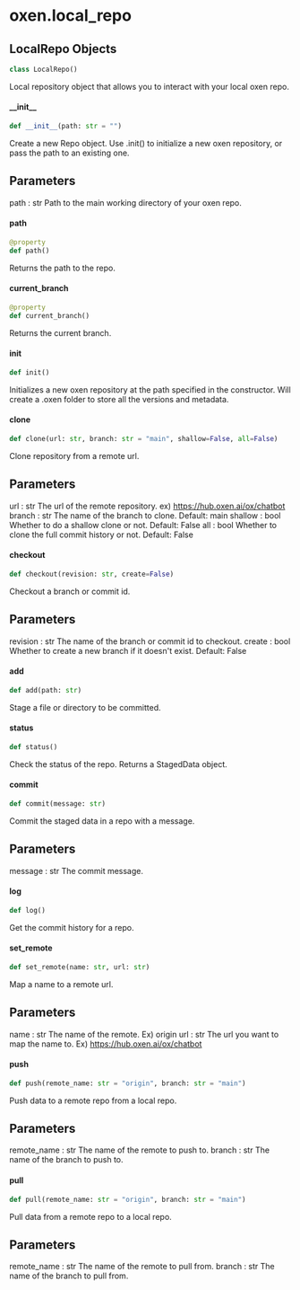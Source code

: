 <a id="oxen.local_repo"></a>

# oxen.local\_repo

<a id="oxen.local_repo.LocalRepo"></a>

## LocalRepo Objects

```python
class LocalRepo()
```

Local repository object that allows you to interact with your local oxen repo.

<a id="oxen.local_repo.LocalRepo.__init__"></a>

#### \_\_init\_\_

```python
def __init__(path: str = "")
```

Create a new Repo object. Use .init() to initialize a new oxen repository,
or pass the path to an existing one.

Parameters
----------
path : str
    Path to the main working directory of your oxen repo.

<a id="oxen.local_repo.LocalRepo.path"></a>

#### path

```python
@property
def path()
```

Returns the path to the repo.

<a id="oxen.local_repo.LocalRepo.current_branch"></a>

#### current\_branch

```python
@property
def current_branch()
```

Returns the current branch.

<a id="oxen.local_repo.LocalRepo.init"></a>

#### init

```python
def init()
```

Initializes a new oxen repository at the path specified in the constructor.
Will create a .oxen folder to store all the versions and metadata.

<a id="oxen.local_repo.LocalRepo.clone"></a>

#### clone

```python
def clone(url: str, branch: str = "main", shallow=False, all=False)
```

Clone repository from a remote url.

Parameters
----------
url : str
    The url of the remote repository. ex) https://hub.oxen.ai/ox/chatbot
branch : str
    The name of the branch to clone. Default: main
shallow : bool
    Whether to do a shallow clone or not. Default: False
all : bool
    Whether to clone the full commit history or not. Default: False

<a id="oxen.local_repo.LocalRepo.checkout"></a>

#### checkout

```python
def checkout(revision: str, create=False)
```

Checkout a branch or commit id.

Parameters
----------
revision : str
    The name of the branch or commit id to checkout.
create : bool
    Whether to create a new branch if it doesn't exist. Default: False

<a id="oxen.local_repo.LocalRepo.add"></a>

#### add

```python
def add(path: str)
```

Stage a file or directory to be committed.

<a id="oxen.local_repo.LocalRepo.status"></a>

#### status

```python
def status()
```

Check the status of the repo. Returns a StagedData object.

<a id="oxen.local_repo.LocalRepo.commit"></a>

#### commit

```python
def commit(message: str)
```

Commit the staged data in a repo with a message.

Parameters
----------
message : str
    The commit message.

<a id="oxen.local_repo.LocalRepo.log"></a>

#### log

```python
def log()
```

Get the commit history for a repo.

<a id="oxen.local_repo.LocalRepo.set_remote"></a>

#### set\_remote

```python
def set_remote(name: str, url: str)
```

Map a name to a remote url.

Parameters
----------
name : str
    The name of the remote. Ex) origin
url : str
    The url you want to map the name to. Ex) https://hub.oxen.ai/ox/chatbot

<a id="oxen.local_repo.LocalRepo.push"></a>

#### push

```python
def push(remote_name: str = "origin", branch: str = "main")
```

Push data to a remote repo from a local repo.

Parameters
----------
remote_name : str
    The name of the remote to push to.
branch : str
    The name of the branch to push to.

<a id="oxen.local_repo.LocalRepo.pull"></a>

#### pull

```python
def pull(remote_name: str = "origin", branch: str = "main")
```

Pull data from a remote repo to a local repo.

Parameters
----------
remote_name : str
    The name of the remote to pull from.
branch : str
    The name of the branch to pull from.

